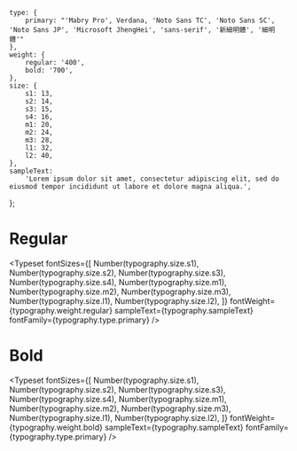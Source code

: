 
<Meta title="Token/Typography" />

    type: {
        primary: "'Mabry Pro', Verdana, 'Noto Sans TC', 'Noto Sans SC', 'Noto Sans JP', 'Microsoft JhengHei', 'sans-serif', '新細明體', '細明體'"
    },
    weight: {
        regular: '400',
        bold: '700',
    },
    size: {
        s1: 13,
        s2: 14,
        s3: 15,
        s4: 16,
        m1: 20,
        m2: 24,
        m3: 28,
        l1: 32,
        l2: 40,
    },
    sampleText:
        'Lorem ipsum dolor sit amet, consectetur adipiscing elit, sed do eiusmod tempor incididunt ut labore et dolore magna aliqua.',
};

# Regular

<Typeset
    fontSizes={[
        Number(typography.size.s1),
        Number(typography.size.s2),
        Number(typography.size.s3),
        Number(typography.size.s4),
        Number(typography.size.m1),
        Number(typography.size.m2),
        Number(typography.size.m3),
        Number(typography.size.l1),
        Number(typography.size.l2),
    ]}
    fontWeight={typography.weight.regular}
    sampleText={typography.sampleText}
    fontFamily={typography.type.primary}
/>

# Bold

<Typeset
    fontSizes={[
        Number(typography.size.s1),
        Number(typography.size.s2),
        Number(typography.size.s3),
        Number(typography.size.s4),
        Number(typography.size.m1),
        Number(typography.size.m2),
        Number(typography.size.m3),
        Number(typography.size.l1),
        Number(typography.size.l2),
    ]}
    fontWeight={typography.weight.bold}
    sampleText={typography.sampleText}
    fontFamily={typography.type.primary}
/>
